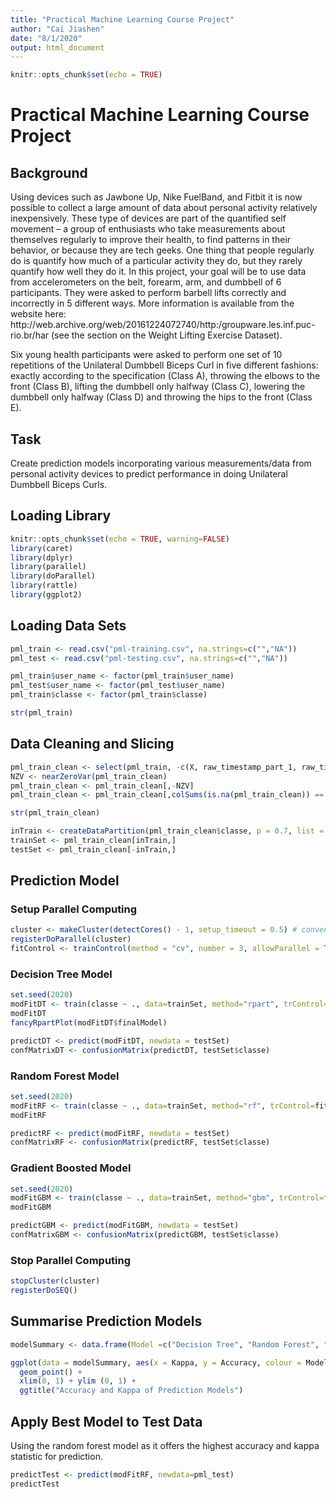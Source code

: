 ```yaml
---
title: "Practical Machine Learning Course Project"
author: "Cai Jiashen"
date: "8/1/2020"
output: html_document
---
```


```r
knitr::opts_chunk$set(echo = TRUE)
```

# Practical Machine Learning Course Project
## Background
Using devices such as Jawbone Up, Nike FuelBand, and Fitbit it is now possible to collect a large amount of data about personal activity relatively inexpensively. These type of devices are part of the quantified self movement – a group of enthusiasts who take measurements about themselves regularly to improve their health, to find patterns in their behavior, or because they are tech geeks. One thing that people regularly do is quantify how much of a particular activity they do, but they rarely quantify how well they do it. In this project, your goal will be to use data from accelerometers on the belt, forearm, arm, and dumbbell of 6 participants. They were asked to perform barbell lifts correctly and incorrectly in 5 different ways. More information is available from the website here: http://web.archive.org/web/20161224072740/http:/groupware.les.inf.puc-rio.br/har (see the section on the Weight Lifting Exercise Dataset).

Six young health participants were asked to perform one set of 10 repetitions of the Unilateral Dumbbell Biceps Curl in five different fashions: exactly according to the specification (Class A), throwing the elbows to the front (Class B), lifting the dumbbell only halfway (Class C), lowering the dumbbell only halfway (Class D) and throwing the hips to the front (Class E).

## Task
Create prediction models incorporating various measurements/data from personal activity devices to predict performance in doing Unilateral Dumbbell Biceps Curls.

## Loading Library
```r
knitr::opts_chunk$set(echo = TRUE, warning=FALSE)
library(caret)
library(dplyr)
library(parallel)
library(doParallel)
library(rattle)
library(ggplot2)
```

## Loading Data Sets
```r
pml_train <- read.csv("pml-training.csv", na.strings=c("","NA"))
pml_test <- read.csv("pml-testing.csv", na.strings=c("","NA"))

pml_train$user_name <- factor(pml_train$user_name)
pml_test$user_name <- factor(pml_test$user_name)
pml_train$classe <- factor(pml_train$classe)

str(pml_train)

```
## Data Cleaning and Slicing
```r
pml_train_clean <- select(pml_train, -c(X, raw_timestamp_part_1, raw_timestamp_part_2, cvtd_timestamp))
NZV <- nearZeroVar(pml_train_clean)
pml_train_clean <- pml_train_clean[,-NZV]
pml_train_clean <- pml_train_clean[,colSums(is.na(pml_train_clean)) == 0]

str(pml_train_clean)

inTrain <- createDataPartition(pml_train_clean$classe, p = 0.7, list = FALSE)
trainSet <- pml_train_clean[inTrain,]
testSet <- pml_train_clean[-inTrain,]
```

## Prediction Model
### Setup Parallel Computing
```r
cluster <- makeCluster(detectCores() - 1, setup_timeout = 0.5) # convention to leave 1 core for OS
registerDoParallel(cluster)
fitControl <- trainControl(method = "cv", number = 3, allowParallel = TRUE, verboseIter = TRUE)
```

### Decision Tree Model
```r
set.seed(2020)
modFitDT <- train(classe ~ ., data=trainSet, method="rpart", trControl=fitControl)
modFitDT
fancyRpartPlot(modFitDT$finalModel)

predictDT <- predict(modFitDT, newdata = testSet)
confMatrixDT <- confusionMatrix(predictDT, testSet$classe)
```

### Random Forest Model
```r
set.seed(2020)
modFitRF <- train(classe ~ ., data=trainSet, method="rf", trControl=fitControl)
modFitRF

predictRF <- predict(modFitRF, newdata = testSet)
confMatrixRF <- confusionMatrix(predictRF, testSet$classe)
```

### Gradient Boosted Model
```r
set.seed(2020)
modFitGBM <- train(classe ~ ., data=trainSet, method="gbm", trControl=fitControl, verbose = FALSE)
modFitGBM

predictGBM <- predict(modFitGBM, newdata = testSet)
confMatrixGBM <- confusionMatrix(predictGBM, testSet$classe)
```
### Stop Parallel Computing
```r
stopCluster(cluster)
registerDoSEQ()
```

## Summarise Prediction Models
```r
modelSummary <- data.frame(Model =c("Decision Tree", "Random Forest", "Gradient Boosting"), Accuracy = c(confMatrixDT$overall[1], confMatrixRF$overall[1], confMatrixGBM$overall[1]), Kappa = c(confMatrixDT$overall[2], confMatrixRF$overall[2], confMatrixGBM$overall[2]))

ggplot(data = modelSummary, aes(x = Kappa, y = Accuracy, colour = Model)) +
  geom_point() +
  xlim(0, 1) + ylim (0, 1) +
  ggtitle("Accuracy and Kappa of Prediction Models")
```

## Apply Best Model to Test Data
Using the random forest model as it offers the highest accuracy and kappa statistic for prediction.
```r
predictTest <- predict(modFitRF, newdata=pml_test)
predictTest

```
